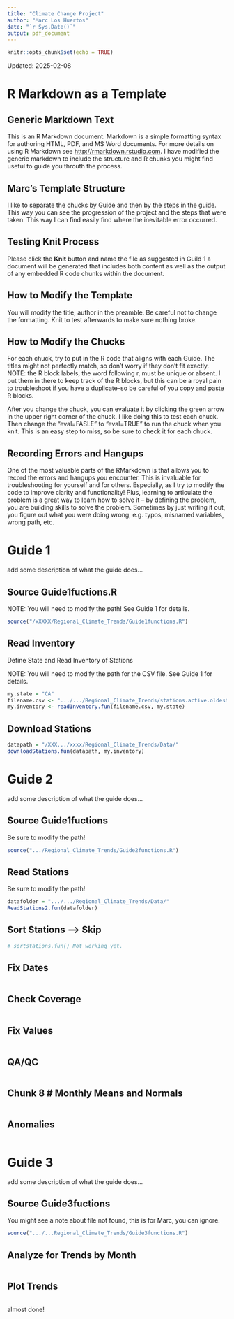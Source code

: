 ```yaml
---
title: "Climate Change Project"
author: "Marc Los Huertos"
date: "`r Sys.Date()`"
output: pdf_document
---
```


```r
knitr::opts_chunk$set(echo = TRUE)
```

Updated: 2025-02-08

# R Markdown as a Template

## Generic Markdown Text

This is an R Markdown document. Markdown is a simple formatting syntax for authoring HTML, PDF, and MS Word documents. For more details on using R Markdown see <http://rmarkdown.rstudio.com>. I have modified the generic markdown to include the structure and R chunks you might find useful to guide you throuth the process.

## Marc's Template Structure

I like to separate the chucks by Guide and then by the steps in the guide. This way you can see the progression of the project and the steps that were taken. This way I can find easily find where the inevitable error occurred.

## Testing Knit Process

Please click the **Knit** button and name the file as suggested in Guild 1 a document will be generated that includes both content as well as the output of any embedded R code chunks within the document. 

## How to Modify the Template

You will modify the title, author in the preamble. Be careful not to change the formatting. Knit to test afterwards to make sure nothing broke.

## How to Modify the Chucks

For each chuck, try to put in the R code that aligns with each Guide. The titles might not perfectly match, so don't worry if they don't fit exactly. NOTE: the R block labels, the word following r, must be unique or absent. I put them in there to keep track of the R blocks, but this can be a royal pain to troubleshoot if you have a duplicate--so be careful of you copy and paste R blocks.

After you change the chuck, you can evaluate it by clicking the green arrow in the upper right corner of the chuck. I like doing this to test each chuck. Then change the "eval=FASLE" to "eval=TRUE" to run the chuck when you knit. This is an easy step to miss, so be sure to check it for each chuck.

## Recording Errors and Hangups

One of the most valuable parts of the RMarkdown is that allows you to record the errors and hangups you encounter. This is invaluable for troubleshooting for yourself and for others. Especially, as I try to modify the code to improve clarity and functionality!  Plus, learning to articulate the problem is a great way to learn how to solve it -- by defining the problem, you are building skills to solve the problem. Sometimes by just writing it out, you figure out what you were doing wrong, e.g. typos, misnamed variables, wrong path, etc.

# Guide 1

add some description of what the guide does...

## Source Guide1fuctions.R


NOTE: You will need to modify the path! See Guide 1 for details. 

```r
source("/xXXXX/Regional_Climate_Trends/Guide1functions.R")
```

## Read Inventory
  
Define State and Read Inventory of Stations

NOTE: You will need to modify the path for the CSV file. See Guide 1 for details.

```r
my.state = "CA"
filename.csv <- ".../.../Regional_Climate_Trends/stations.active.oldest.csv"
my.inventory <- readInventory.fun(filename.csv, my.state)
```

## Download Stations
```r
datapath = "/XXX.../xxxx/Regional_Climate_Trends/Data/"
downloadStations.fun(datapath, my.inventory)
```

# Guide 2

add some description of what the guide does...

## Source Guide1fuctions

Be sure to modify the path!

```r
source(".../Regional_Climate_Trends/Guide2functions.R")
```

## Read Stations

Be sure to modify the path!
```r
datafolder = ".../.../Regional_Climate_Trends/Data/"
ReadStations2.fun(datafolder)
```

## Sort Stations --> Skip

```r
# sortstations.fun() Not working yet. 
```

## Fix Dates
```r


```

## Check Coverage
```r

```

## Fix Values
```r

```

## QA/QC

```r

```

## Chunk 8 # Monthly Means and Normals
```r


```


## Anomalies
```r

```


# Guide 3

add some description of what the guide does...

## Source Guide3fuctions

You might see a note about file not found, this is for Marc, you can ignore.
```r
source(".../...Regional_Climate_Trends/Guide3functions.R")
```

## Analyze for Trends by Month
```r

```


## Plot Trends
```r

```

almost done!












